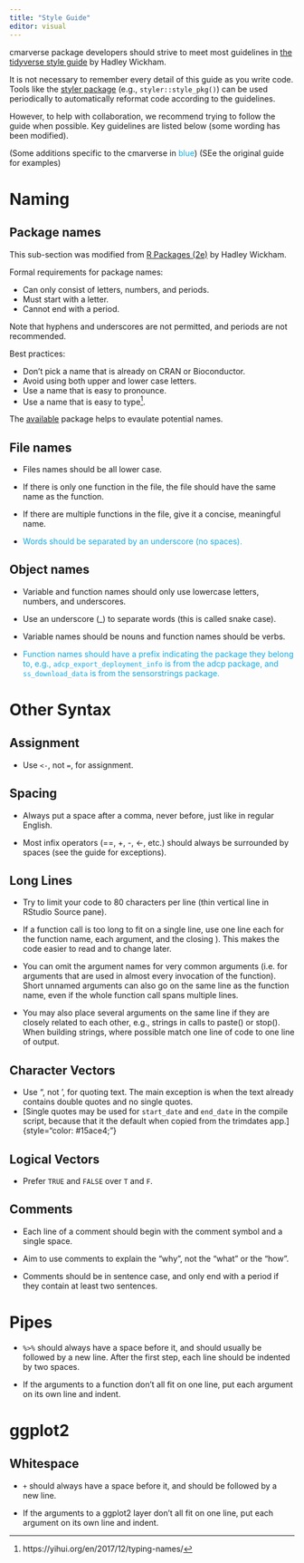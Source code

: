 ```yaml
---
title: "Style Guide"
editor: visual
---
```


cmarverse package developers should strive to meet most guidelines in [the tidyverse style guide](https://style.tidyverse.org/) by Hadley Wickham.

It is not necessary to remember every detail of this guide as you write code. Tools like the [styler package](https://github.com/r-lib/styler) (e.g., `styler::style_pkg()`) can be used periodically to automatically reformat code according to the guidelines.

However, to help with collaboration, we recommend trying to follow the guide when possible. Key guidelines are listed below (some wording has been modified).


(Some additions specific to the cmarverse in [blue]{style="color: #15ace4;"})
(SEe the original guide for examples)

# Naming

## Package names

This sub-section was modified from [R Packages (2e)](https://r-pkgs.org/workflow101.html#name-your-package) by Hadley Wickham.

Formal requirements for package names:

-   Can only consist of letters, numbers, and periods.
-   Must start with a letter.
-   Cannot end with a period.

Note that hyphens and underscores are not permitted, and periods are not recommended.

Best practices:

-   Don't pick a name that is already on CRAN or Bioconductor.
-   Avoid using both upper and lower case letters.
-   Use a name that is easy to pronounce.
-   Use a name that is easy to type[^1].

[^1]: https://yihui.org/en/2017/12/typing-names/

The [available](https://cran.r-project.org/web/packages/available/index.html) package helps to evaulate potential names.

## File names

- Files names should be all lower case.

- If there is only one function in the file, the file should have the same name as the function.

- If there are multiple functions in the file, give it a concise, meaningful name.

- [Words should be separated by an underscore (no spaces).]{style="color: #15ace4;"}

## Object names

- Variable and function names should only use lowercase letters, numbers, and underscores.

- Use an underscore (_) to separate words (this is called snake case).

- Variable names should be nouns and function names should be verbs.

- [Function names should have a prefix indicating the package they belong to, e.g., `adcp_export_deployment_info` is from the adcp package, and `ss_download_data` is from the sensorstrings package.]{style="color: #15ace4;"}

# Other Syntax

## Assignment

- Use `<-`, not `=`, for assignment.

## Spacing

- Always put a space after a comma, never before, just like in regular English.

- Most infix operators (==, +, -, <-, etc.) should always be surrounded by spaces (see the guide for exceptions).

## Long Lines

- Try to limit your code to 80 characters per line (thin vertical line in RStudio Source pane). 

- If a function call is too long to fit on a single line, use one line each for the function name, each argument, and the closing ). This makes the code easier to read and to change later.

- You can omit the argument names for very common arguments (i.e. for arguments that are used in almost every invocation of the function). Short unnamed arguments can also go on the same line as the function name, even if the whole function call spans multiple lines.

- You may also place several arguments on the same line if they are closely related to each other, e.g., strings in calls to paste() or stop(). When building strings, where possible match one line of code to one line of output.

## Character Vectors

- Use ", not ', for quoting text. The main exception is when the text already contains double quotes and no single quotes.
- [Single quotes may be used for `start_date` and `end_date` in the compile script, because that it the default when copied from the trimdates app.]  {style="color: #15ace4;"}

## Logical Vectors

- Prefer `TRUE` and `FALSE` over `T` and `F`.

## Comments

- Each line of a comment should begin with the comment symbol and a single space.

- Aim to use comments to explain the "why", not the "what" or the "how".

- Comments should be in sentence case, and only end with a period if they contain at least two sentences.

# Pipes

- `%>%` should always have a space before it, and should usually be followed by a new line. After the first step, each line should be indented by two spaces.

- If the arguments to a function don’t all fit on one line, put each argument on its own line and indent.

# ggplot2

## Whitespace

- `+` should always have a space before it, and should be followed by a new line. 

- If the arguments to a ggplot2 layer don’t all fit on one line, put each argument on its own line and indent.








